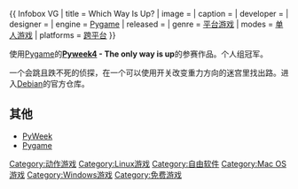 {{Unreferenced|time=2012-06-17T01:27:22+00:00 }}
{{Portal|自由软件}}
{{Portal|电子游戏}}
{{ Infobox VG
| title     = Which Way Is Up?
| image     = 
| caption   = 
| developer = 
| designer  = 
| engine    = [[Pygame|Pygame]]
| released  =  {{release date and age|2008|02|11}}
| genre     = [[动作游戏|平台游戏]]
| modes     = [[单人游戏|单人游戏]]
| platforms = [[跨平台|跨平台]]
}}

使用[[Pygame|Pygame]]的'''[[PyWeek|Pyweek4]] - The only way is up '''的参赛作品。个人组冠军。

一个会跳且跌不死的侦探，在一个可以使用开关改变重力方向的迷宫里找出路。进入[[Debian|Debian]]的官方仓库。

== 其他 ==
*[[PyWeek|PyWeek]]
*[[Pygame|Pygame]]

{{电子游戏小作品}}

[[Category:动作游戏|Category:动作游戏]]
[[Category:Linux游戏|Category:Linux游戏]]
[[Category:自由软件|Category:自由软件]]
[[Category:Mac_OS游戏|Category:Mac OS游戏]]
[[Category:Windows游戏|Category:Windows游戏]]
[[Category:免费游戏|Category:免费游戏]]